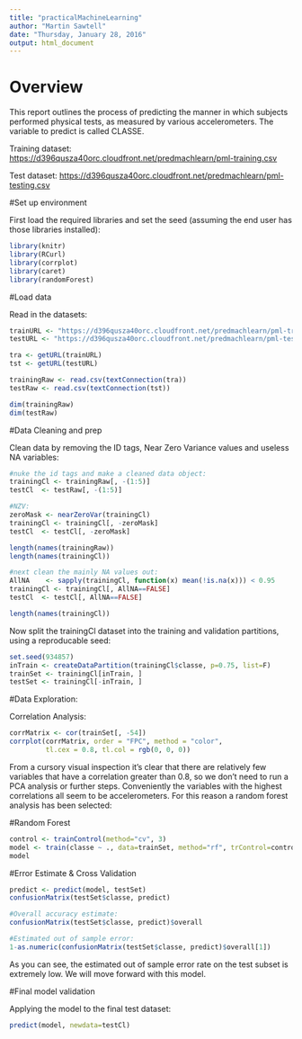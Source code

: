 ```yaml
---
title: "practicalMachineLearning"
author: "Martin Sawtell"
date: "Thursday, January 28, 2016"
output: html_document
---
```


# Overview
This report outlines the process of predicting the manner in which subjects performed physical tests, as measured by various accelerometers. The variable to predict is called CLASSE.

Training dataset:
<https://d396qusza40orc.cloudfront.net/predmachlearn/pml-training.csv>

Test dataset:
<https://d396qusza40orc.cloudfront.net/predmachlearn/pml-testing.csv>

#Set up environment

First load the required libraries and set the seed (assuming the end user has those libraries installed):
```r
library(knitr)
library(RCurl)
library(corrplot)
library(caret)
library(randomForest)
```

#Load data

Read in the datasets:
```r
trainURL <- "https://d396qusza40orc.cloudfront.net/predmachlearn/pml-training.csv"
testURL <- "https://d396qusza40orc.cloudfront.net/predmachlearn/pml-testing.csv"

tra <- getURL(trainURL)
tst <- getURL(testURL)

trainingRaw <- read.csv(textConnection(tra))
testRaw <- read.csv(textConnection(tst))

dim(trainingRaw)
dim(testRaw)

```

#Data Cleaning and prep

Clean data by removing the ID tags, Near Zero Variance values and useless NA variables:

```r
#nuke the id tags and make a cleaned data object:
trainingCl <- trainingRaw[, -(1:5)]
testCl  <- testRaw[, -(1:5)]

#NZV:
zeroMask <- nearZeroVar(trainingCl)
trainingCl <- trainingCl[, -zeroMask]
testCl  <- testCl[, -zeroMask]

length(names(trainingRaw))
length(names(trainingCl))

#next clean the mainly NA values out:
AllNA    <- sapply(trainingCl, function(x) mean(!is.na(x))) < 0.95
trainingCl <- trainingCl[, AllNA==FALSE]
testCl  <- testCl[, AllNA==FALSE]

length(names(trainingCl))
```

Now split the trainingCl dataset into the training and validation partitions, using a reproducable seed:
```r
set.seed(934857)
inTrain <- createDataPartition(trainingCl$classe, p=0.75, list=F)
trainSet <- trainingCl[inTrain, ]
testSet <- trainingCl[-inTrain, ]
```

#Data Exploration:

Correlation Analysis:
```r
corrMatrix <- cor(trainSet[, -54])
corrplot(corrMatrix, order = "FPC", method = "color", 
         tl.cex = 0.8, tl.col = rgb(0, 0, 0))
```

From a cursory visual inspection it's clear that there are relatively few variables that have a correlation greater than 0.8, so we don't need to run a PCA analysis or further steps. Conveniently the variables with the highest correlations all seem to be accelerometers. For this reason a random forest analysis has been selected:

#Random Forest

```r
control <- trainControl(method="cv", 3)
model <- train(classe ~ ., data=trainSet, method="rf", trControl=control)
model
```

#Error Estimate & Cross Validation
```r
predict <- predict(model, testSet)
confusionMatrix(testSet$classe, predict)

#Overall accuracy estimate:
confusionMatrix(testSet$classe, predict)$overall

#Estimated out of sample error:
1-as.numeric(confusionMatrix(testSet$classe, predict)$overall[1])
```

As you can see, the estimated out of sample error rate on the test subset is extremely low. We will move forward with this model.

#Final model validation

Applying the model to the final test dataset:
```r
predict(model, newdata=testCl)
```

